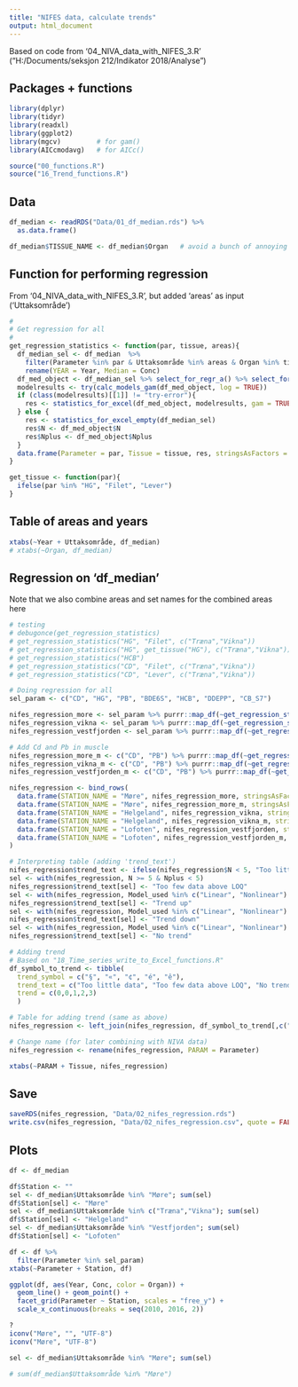 ```yaml
---
title: "NIFES data, calculate trends"
output: html_document
---
```


Based on code from '04_NIVA_data_with_NIFES_3.R' ("H:/Documents/seksjon 212/Indikator 2018/Analyse")  


## Packages + functions  
```r
library(dplyr)
library(tidyr)
library(readxl)
library(ggplot2)
library(mgcv)         # for gam()
library(AICcmodavg)   # for AICc()

source("00_functions.R")
source("16_Trend_functions.R")

```

## Data
```r
df_median <- readRDS("Data/01_df_median.rds") %>%
  as.data.frame()

df_median$TISSUE_NAME <- df_median$Organ   # avoid a bunch of annoying error messages...
```

## Function for performing regression    
From '04_NIVA_data_with_NIFES_3.R', but added 'areas' as input ('Uttaksområde')  
```r
#
# Get regression for all
#
get_regression_statistics <- function(par, tissue, areas){
  df_median_sel <- df_median  %>% 
    filter(Parameter %in% par & Uttaksområde %in% areas & Organ %in% tissue & !is.na(Conc)) %>%
    rename(YEAR = Year, Median = Conc)
  df_med_object <- df_median_sel %>% select_for_regr_a() %>% select_for_regr_b()
  modelresults <- try(calc_models_gam(df_med_object, log = TRUE))
  if (class(modelresults)[[1]] != "try-error"){
    res <- statistics_for_excel(df_med_object, modelresults, gam = TRUE)
  } else {
    res <- statistics_for_excel_empty(df_median_sel)
    res$N <- df_med_object$N
    res$Nplus <- df_med_object$Nplus
  }
  data.frame(Parameter = par, Tissue = tissue, res, stringsAsFactors = FALSE)
}

get_tissue <- function(par){
  ifelse(par %in% "HG", "Filet", "Lever")
}

```


## Table of areas and years  
```r
xtabs(~Year + Uttaksområde, df_median)
# xtabs(~Organ, df_median)
```

## Regression on 'df_median'  
Note that we also combine areas and set names for the combined areas here  
```r

# testing
# debugonce(get_regression_statistics)
# get_regression_statistics("HG", "Filet", c("Træna","Vikna")) 
# get_regression_statistics("HG", get_tissue("HG"), c("Træna","Vikna")) 
# get_regression_statistics("HCB") 
# get_regression_statistics("CD", "Filet", c("Træna","Vikna")) 
# get_regression_statistics("CD", "Lever", c("Træna","Vikna")) 

# Doing regression for all
sel_param <- c("CD", "HG", "PB", "BDE6S", "HCB", "DDEPP", "CB_S7")

nifes_regression_more <- sel_param %>% purrr::map_df(~get_regression_statistics(., get_tissue(.), "Møre"))
nifes_regression_vikna <- sel_param %>% purrr::map_df(~get_regression_statistics(., get_tissue(.), c("Træna","Vikna")))
nifes_regression_vestfjorden <- sel_param %>% purrr::map_df(~get_regression_statistics(., get_tissue(.), c("Vestfjorden")))

# Add Cd and Pb in muscle
nifes_regression_more_m <- c("CD", "PB") %>% purrr::map_df(~get_regression_statistics(., "Filet", "Møre"))
nifes_regression_vikna_m <- c("CD", "PB") %>% purrr::map_df(~get_regression_statistics(., "Filet", c("Træna","Vikna")))
nifes_regression_vestfjorden_m <- c("CD", "PB") %>% purrr::map_df(~get_regression_statistics(., "Filet", c("Vestfjorden")))

nifes_regression <- bind_rows(
  data.frame(STATION_NAME = "Møre", nifes_regression_more, stringsAsFactors = FALSE),
  data.frame(STATION_NAME = "Møre", nifes_regression_more_m, stringsAsFactors = FALSE),
  data.frame(STATION_NAME = "Helgeland", nifes_regression_vikna, stringsAsFactors = FALSE),
  data.frame(STATION_NAME = "Helgeland", nifes_regression_vikna_m, stringsAsFactors = FALSE),
  data.frame(STATION_NAME = "Lofoten", nifes_regression_vestfjorden, stringsAsFactors = FALSE),
  data.frame(STATION_NAME = "Lofoten", nifes_regression_vestfjorden_m, stringsAsFactors = FALSE)
)

# Interpreting table (adding 'trend_text')
nifes_regression$trend_text <- ifelse(nifes_regression$N < 5, "Too little data", "")
sel <- with(nifes_regression, N >= 5 & Nplus < 5)
nifes_regression$trend_text[sel] <- "Too few data above LOQ"
sel <- with(nifes_regression, Model_used %in% c("Linear", "Nonlinear") & Dir_change == "Up")
nifes_regression$trend_text[sel] <- "Trend up"
sel <- with(nifes_regression, Model_used %in% c("Linear", "Nonlinear") & Dir_change == "Down")
nifes_regression$trend_text[sel] <- "Trend down"
sel <- with(nifes_regression, Model_used %in% c("Linear", "Nonlinear") & Dir_change == "")
nifes_regression$trend_text[sel] <- "No trend"

# Adding trend
# Based on "18_Time_series_write_to_Excel_functions.R"
df_symbol_to_trend <- tibble(
  trend_symbol = c("§", "«", "¢", "é", "ê"),
  trend_text = c("Too little data", "Too few data above LOQ", "No trend", "Trend up", "Trend down"),
  trend = c(0,0,1,2,3)
  )

# Table for adding trend (same as above)
nifes_regression <- left_join(nifes_regression, df_symbol_to_trend[,c("trend_text", "trend")])

# Change name (for later combining with NIVA data)
nifes_regression <- rename(nifes_regression, PARAM = Parameter)

xtabs(~PARAM + Tissue, nifes_regression)
```

## Save
```r
saveRDS(nifes_regression, "Data/02_nifes_regression.rds")
write.csv(nifes_regression, "Data/02_nifes_regression.csv", quote = FALSE, row.names = FALSE)
```


## Plots
```r
df <- df_median

df$Station <- ""
sel <- df_median$Uttaksområde %in% "Møre"; sum(sel)
df$Station[sel] <- "Møre"
sel <- df_median$Uttaksområde %in% c("Træna","Vikna"); sum(sel)
df$Station[sel] <- "Helgeland"
sel <- df_median$Uttaksområde %in% "Vestfjorden"; sum(sel)
df$Station[sel] <- "Lofoten"

df <- df %>%
  filter(Parameter %in% sel_param)
xtabs(~Parameter + Station, df)

ggplot(df, aes(Year, Conc, color = Organ)) +
  geom_line() + geom_point() +
  facet_grid(Parameter ~ Station, scales = "free_y") +
  scale_x_continuous(breaks = seq(2010, 2016, 2))

?
iconv("Møre", "", "UTF-8")
iconv("Møre", "UTF-8")

sel <- df_median$Uttaksområde %in% "Møre"; sum(sel)

# sum(df_median$Uttaksområde %in% "Møre")
```

